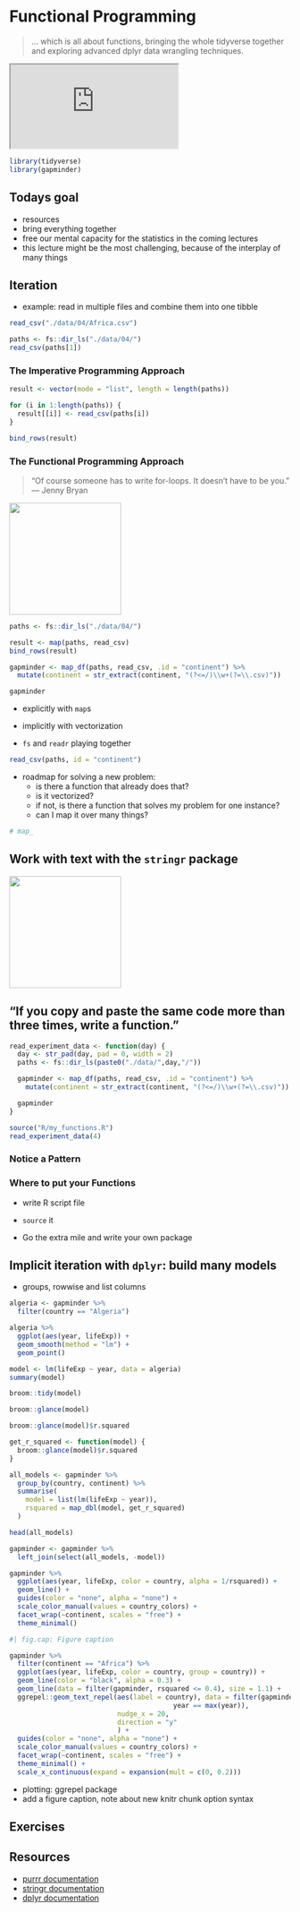 # Functional Programming

> ... which is all about functions, bringing the whole tidyverse together and
  exploring advanced dplyr data wrangling techniques.

::: {.video-container}
<iframe class="video" src="https://www.youtube.com/embed/B2RRRpjX1QU" allowfullscreen></iframe>
:::

```r
library(tidyverse)
library(gapminder)
```

## Todays goal

- resources
- bring everything together
- free our mental capacity for the statistics in the coming lectures
- this lecture might be the most challenging,
  because of the interplay of many things

## Iteration

- example: read in multiple files
  and combine them into one tibble
  
```r
read_csv("./data/04/Africa.csv")
```

  
```r
paths <- fs::dir_ls("./data/04/")
read_csv(paths[1])
```

### The Imperative Programming Approach

```r
result <- vector(mode = "list", length = length(paths))

for (i in 1:length(paths)) {
  result[[i]] <- read_csv(paths[i])
}

bind_rows(result)
```


### The Functional Programming Approach

> "Of course someone has to write for-loops.
  It doesn't have to be you."
> --- Jenny Bryan

<aside>
<a href="https://purrr.tidyverse.org/">
![](images/purrr.png){width=200}
</a>
</aside>

```r
paths <- fs::dir_ls("./data/04/")

result <- map(paths, read_csv)
bind_rows(result)
```

```r
gapminder <- map_df(paths, read_csv, .id = "continent") %>% 
  mutate(continent = str_extract(continent, "(?<=/)\\w+(?=\\.csv)"))

gapminder
```


- explicitly with `map`s

- implicitly with vectorization
- `fs` and `readr` playing together


```r
read_csv(paths, id = "continent")
```

- roadmap for solving a new problem:
  - is there a function that already does that?
  - is it vectorized?
  - if not, is there a function that solves my problem for one instance?
  - can I map it over many things?

```r
# map_
```


## Work with text with the `stringr` package

<aside>
<a href="https://stringr.tidyverse.org/">
![](images/stringr.png){width=200}
</a>
</aside>

## "If you copy and paste the same code more than three times, write a function."

```r
read_experiment_data <- function(day) {
  day <- str_pad(day, pad = 0, width = 2)
  paths <- fs::dir_ls(paste0("./data/",day,"/"))

  gapminder <- map_df(paths, read_csv, .id = "continent") %>% 
    mutate(continent = str_extract(continent, "(?<=/)\\w+(?=\\.csv)"))

  gapminder
}
```

```r
source("R/my_functions.R")
read_experiment_data(4)
```

### Notice a Pattern

### Where to put your Functions

- write R script file
- `source` it

- Go the extra mile and write your own package

## Implicit iteration with `dplyr`: build many models

- groups, rowwise and list columns

```r
algeria <- gapminder %>% 
  filter(country == "Algeria")

algeria %>% 
  ggplot(aes(year, lifeExp)) +
  geom_smooth(method = "lm") +
  geom_point()
```


```r
model <- lm(lifeExp ~ year, data = algeria)
summary(model)
```


```r
broom::tidy(model)
```


```r
broom::glance(model)
```


```r
broom::glance(model)$r.squared
```

```r
get_r_squared <- function(model) {
  broom::glance(model)$r.squared
}
```


```r
all_models <- gapminder %>% 
  group_by(country, continent) %>% 
  summarise(
    model = list(lm(lifeExp ~ year)),
    rsquared = map_dbl(model, get_r_squared)
  )

head(all_models)
```

```r
gapminder <- gapminder %>% 
  left_join(select(all_models, -model))
```


```r
gapminder %>% 
  ggplot(aes(year, lifeExp, color = country, alpha = 1/rsquared)) +
  geom_line() +
  guides(color = "none", alpha = "none") +
  scale_color_manual(values = country_colors) +
  facet_wrap(~continent, scales = "free") +
  theme_minimal()
```


```r
#| fig.cap: Figure caption

gapminder %>% 
  filter(continent == "Africa") %>% 
  ggplot(aes(year, lifeExp, color = country, group = country)) +
  geom_line(color = "black", alpha = 0.3) +
  geom_line(data = filter(gapminder, rsquared <= 0.4), size = 1.1) +
  ggrepel::geom_text_repel(aes(label = country), data = filter(gapminder, rsquared <= 0.4,
                                         year == max(year)),
                           nudge_x = 20,
                           direction = "y"
                           ) +
  guides(color = "none", alpha = "none") +
  scale_color_manual(values = country_colors) +
  facet_wrap(~continent, scales = "free") +
  theme_minimal() +
  scale_x_continuous(expand = expansion(mult = c(0, 0.2)))
```

- plotting: ggrepel package
- add a figure caption, note about new knitr chunk option syntax

## Exercises

## Resources

- [purrr documentation](https://purrr.tidyverse.org/)
- [stringr documentation](https://stringr.tidyverse.org/)
- [dplyr documentation](https://dplyr.tidyverse.org/)
